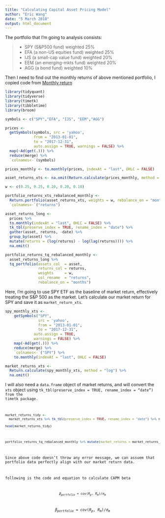 ```yaml
---
title: "Calculating Capital Asset Pricing Model"
author: "Eric Wang"
date: "5 March 2018"
output: html_document
---
```



The portfolio that I'm going to analysis consists:

>+ SPY (S&P500 fund) weighted 25%
>+ EFA (a non-US equities fund) weighted 25%
>+ IJS (a small-cap value fund) weighted 20%
>+ EEM (an emerging-mkts fund) weighted 20%
>+ AGG (a bond fund) weighted 10%

Then I need to find out the monthly returns of above mentioned portfolio, I copied code from <a href = "https://rviews.rstudio.com/2018/02/08/capm-beta/" title="portfolio monthly return">Monthly return</a>

```r
library(tidyquant)
library(tidyverse)
library(timetk)
library(tibbletime)
library(broom)

symbols <- c("SPY","EFA", "IJS", "EEM","AGG")

prices <- 
  getSymbols(symbols, src = 'yahoo', 
             from = "2013-01-01",
             to = "2017-12-31",
             auto.assign = TRUE, warnings = FALSE) %>% 
  map(~Ad(get(.))) %>%
  reduce(merge) %>% 
  `colnames<-`(symbols)

prices_monthly <- to.monthly(prices, indexAt = "last", OHLC = FALSE)

asset_returns_xts <- na.omit(Return.calculate(prices_monthly, method = "log"))

w <- c(0.25, 0.25, 0.20, 0.20, 0.10)

portfolio_returns_xts_rebalanced_monthly <- 
  Return.portfolio(asset_returns_xts, weights = w, rebalance_on = "months") %>%
  `colnames<-`("returns") 

asset_returns_long <-  
  prices %>% 
  to.monthly(indexAt = "last", OHLC = FALSE) %>% 
  tk_tbl(preserve_index = TRUE, rename_index = "date") %>%
  gather(asset, returns, -date) %>% 
  group_by(asset) %>%  
  mutate(returns = (log(returns) - log(lag(returns)))) %>% 
  na.omit()

portfolio_returns_tq_rebalanced_monthly <- 
  asset_returns_long %>%
  tq_portfolio(assets_col  = asset, 
               returns_col = returns,
               weights     = w,
               col_rename  = "returns",
               rebalance_on = "months")
```

Here, I'm going to use SPY ETF as the baseline of market return, effectively treating the S&P 500 as the market. Let's calculate our market return for SPY and save it as <code>market_return_xts</code>. 

```r
spy_monthly_xts <- 
    getSymbols("SPY", 
               src = 'yahoo', 
               from = "2013-01-01", 
               to = "2017-12-31",
             auto.assign = TRUE, 
             warnings = FALSE) %>% 
    map(~Ad(get(.))) %>% 
    reduce(merge) %>%
    `colnames<-`("SPY") %>% 
    to.monthly(indexAt = "last", OHLC = FALSE)

market_returns_xts <-
  Return.calculate(spy_monthly_xts, method = "log") %>% 
  na.omit()
```

I will also need a <code>data.frame</code> object of market returns, and will convert the <code>xts</code> object using <code>tk_tbl(preserve_index = TRUE, rename_index = "date") from the timetk package.

```r
market_returns_tidy <-
  market_returns_xts %>% tk_tbl(preserve_index = TRUE, rename_index = "date") %>% na.omit() %>% select(date, returns = SPY)

head(market_returns_tidy)

```

```r
portfolio_returns_tq_rebalanced_monthly %>% mutate(market_returns = market_returns_tidy$returns) %>% head()
```

Since above code doesn't throw any error message, we can assuem that portfolio data perfectly align with our market return data.

following is the code and equation to calculate CAPM beta

<code>$${\beta}_{portfolio} = cov(R_p, R_m)/\sigma_m $$</code>

$${\beta}_{portfolio} = cov(R_p, R_m)/\sigma_m $$